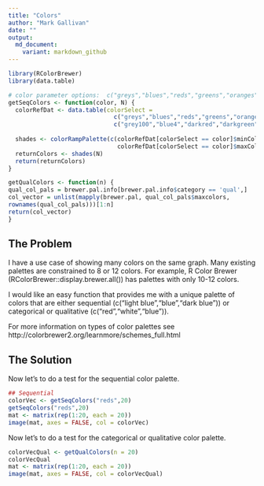 ```yaml
---
title: "Colors"
author: "Mark Gallivan"
date: ""
output: 
  md_document:
    variant: markdown_github
---
```


```r
library(RColorBrewer)
library(data.table)

# color parameter options:  c("greys","blues","reds","greens","oranges","purples")
getSeqColors <- function(color, N) {
  colorRefDat <- data.table(colorSelect = 
                              c("greys","blues","reds","greens","oranges","purples"), minCol = c("grey0","lightskyblue","indianred1","darkseagreen1","goldenrod1","lavender"), maxCol = 
                              c("grey100","blue4","darkred","darkgreen","darkorange3","purple4"))
  
  shades <- colorRampPalette(c(colorRefDat[colorSelect == color]$minCol, 
                               colorRefDat[colorSelect == color]$maxCol))
  returnColors <- shades(N)
  return(returnColors)
}

getQualColors <- function(n) {
qual_col_pals = brewer.pal.info[brewer.pal.info$category == 'qual',]
col_vector = unlist(mapply(brewer.pal, qual_col_pals$maxcolors, 
rownames(qual_col_pals)))[1:n]
return(col_vector)
}

```

## The Problem

I have a use case of showing many colors on the same graph. Many existing palettes are constrained to 8 or 12 colors. For example, R Color Brewer (RColorBrewer::display.brewer.all()) has palettes with only 10-12 colors.

I would like an easy function that provides me with a unique palette of colors that are either sequential (c("light blue","blue","dark blue")) or categorical or qualitative (c("red","white","blue")).

For more information on types of color palettes see http://colorbrewer2.org/learnmore/schemes_full.html

## The Solution 

Now let's to do a test for the sequential color palette. 

```r

## Sequential 
colorVec <- getSeqColors("reds",20)
getSeqColors("reds",20)
mat <- matrix(rep(1:20, each = 20))
image(mat, axes = FALSE, col = colorVec)

```

Now let's to do a test for the categorical or qualitative color palette. 

```r
colorVecQual <- getQualColors(n = 20)
colorVecQual
mat <- matrix(rep(1:20, each = 20))
image(mat, axes = FALSE, col = colorVecQual)


```

